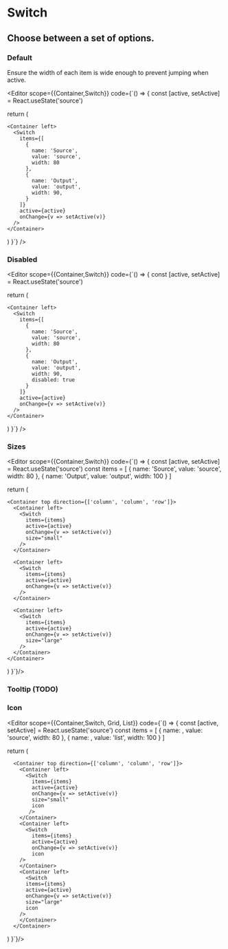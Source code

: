 
<Spacer y={0.6} />

# Switch

<Spacer y={0.8} />

## Choose between a set of options.

<Spacer y={2} />

### Default

Ensure the width of each item is wide enough to prevent jumping when active.

<Spacer />

<Editor
  scope={{Container,Switch}}
  code={`() => {
  const [active, setActive] = React.useState('source')

return (

    <Container left>
      <Switch
        items={[
          {
            name: 'Source',
            value: 'source',
            width: 80
          },
          {
            name: 'Output',
            value: 'output',
            width: 90,
          }
        ]}
        active={active}
        onChange={v => setActive(v)}
      />
    </Container>

)
}`}
/>

<Spacer y={2} />

### Disabled

<Editor
  scope={{Container,Switch}}
  code={`() => {
  const [active, setActive] = React.useState('source')

return (

    <Container left>
      <Switch
        items={[
          {
            name: 'Source',
            value: 'source',
            width: 80
          },
          {
            name: 'Output',
            value: 'output',
            width: 90,
            disabled: true
          }
        ]}
        active={active}
        onChange={v => setActive(v)}
      />
    </Container>

)
}`}
/>

<Spacer y={2} />

### Sizes

<Editor
  scope={{Container,Switch}}
  code={`() => {
  const [active, setActive] = React.useState('source')
  const items = [
    {
      name: 'Source',
      value: 'source',
      width: 80
    },
    {
      name: 'Output',
      value: 'output',
      width: 100
    }
  ]

return (

    <Container top direction={['column', 'column', 'row']}>
      <Container left>
        <Switch
          items={items}
          active={active}
          onChange={v => setActive(v)}
          size="small"
        />
      </Container>

      <Container left>
        <Switch
          items={items}
          active={active}
          onChange={v => setActive(v)}
        />
      </Container>

      <Container left>
        <Switch
          items={items}
          active={active}
          onChange={v => setActive(v)}
          size="large"
        />
      </Container>
    </Container>

)
}`}/>

<Spacer y={2} />

### Tooltip (TODO)

<Spacer y={2} />

### Icon

<Editor 
  scope={{Container,Switch, Grid, List}}
  code={`() => {
  const [active, setActive] = React.useState('source')
  const items = [
    {
      name: <Grid />,
      value: 'source',
      width: 80
    },
    {
      name: <List />,
      value: 'list',
      width: 100
    }
  ]

return (

      <Container top direction={['column', 'column', 'row']}>
        <Container left>
          <Switch
            items={items}
            active={active}
            onChange={v => setActive(v)}
            size="small"
    	    icon
           />
    	</Container>
    	<Container left>
    	  <Switch
    	    items={items}
    	    active={active}
    	    onChange={v => setActive(v)}
    	    icon
        />
    	</Container>
    	<Container left>
    	  <Switch
          items={items}
          active={active}
          onChange={v => setActive(v)}
          size="large"
          icon
        />
    	</Container>
      </Container>

)
}`}/>
